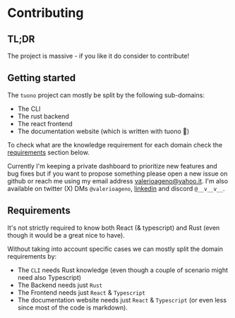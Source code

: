 
<Head>
  <title>Tuono - Contributing</title>
</Head>


<Breadcrumbs>
		<Element label="✨ Contributing"/>
</Breadcrumbs>

# Contributing

## TL;DR

The project is massive - if you like it do consider to contribute!

## Getting started

The `tuono` project can mostly be split by the following sub-domains:

- The CLI
- The rust backend
- The react frontend
- The documentation website (which is written with tuono 🚀)

To check what are the knowledge requirement for each domain check the 
[requirements](/documentation/contributing?#requirements) section below.

Currently I'm keeping a private dashboard to prioritize new features and bug fixes but if you 
want to propose something please open a new issue on github or reach me using
my email address [valerioageno@yahoo.it](mailto:valerioageno@yahoo.it). I'm also available 
on twitter (X) DMs `@valerioageno`, [linkedin](https://www.linkedin.com/in/valerioageno)
and discord `@__v__v__`.

## Requirements

It's not strictly required to know both React (& typescript) and Rust (even though it
would be a great nice to have). 

Without taking into account specific cases we can mostly split the domain requirements by:

- The `CLI` needs Rust knowledge (even though a couple of scenario might need also Typescript)
- The Backend needs just `Rust`
- The Frontend needs just `React` & `Typescript`
- The documentation website needs just `React` & `Typescript` (or even less since most of the 
code is markdown).


